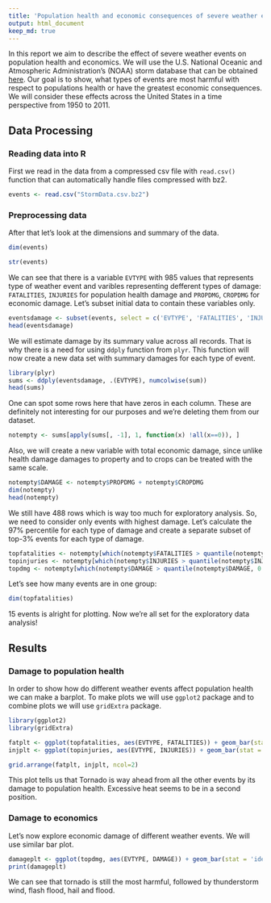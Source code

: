 ```yaml
---
title: 'Population health and economic consequences of severe weather events in US'
output: html_document
keep_md: true
---
```


In this report we aim to describe the effect of severe weather events on population health and economics. We will use the U.S. National Oceanic and Atmospheric Administration's (NOAA) storm database that can be obtained [here]("https://d396qusza40orc.cloudfront.net/repdata%2Fdata%2FStormData.csv.bz2"). Our goal is to show, what types of events are most harmful with respect to populations health or have the greatest economic consequences. We will consider these effects across the United States in a time perspective from 1950 to 2011.

## Data Processing

### Reading data into R

First we read in the data from a compressed csv file with `read.csv()` function that can automatically handle files compressed with bz2.
```r
events <- read.csv("StormData.csv.bz2")
```

### Preprocessing data

After that let's look at the dimensions and summary of the data.
```r
dim(events)
```
```r
str(events)
```

We can see that there is a variable `EVTYPE` with 985 values that represents type of weather event and varibles representing defferent types of damage: `FATALITIES`, `INJURIES` for population health damage and `PROPDMG`, `CROPDMG` for economic damage. Let's subset initial data to contain these variables only.
```r
eventsdamage <- subset(events, select = c('EVTYPE', 'FATALITIES', 'INJURIES', 'PROPDMG', 'CROPDMG'))
head(eventsdamage)
```

We will estimate damage by its summary value across all records. That is why there is a need for using `ddply` function from `plyr`. This function will now create a new data set with summary damages for each type of event.
```r
library(plyr)
sums <- ddply(eventsdamage, .(EVTYPE), numcolwise(sum))
head(sums)
```

One can spot some rows here that have zeros in each column. These are definitely not interesting for our purposes and we're deleting them from our dataset.
```r
notempty <- sums[apply(sums[, -1], 1, function(x) !all(x==0)), ]
```

Also, we will create a new variable with total economic damage, since unlike health damage damages to property and to crops can be treated with the same scale.
```r
notempty$DAMAGE <- notempty$PROPDMG + notempty$CROPDMG
dim(notempty)
head(notempty)
```

We still have 488 rows which is way too much for exploratory analysis. So, we need to consider only events with highest damage. Let's calculate the 97% percentile for each type of damage and create a separate subset of top-3% events for each type of damage.
```r
topfatalities <- notempty[which(notempty$FATALITIES > quantile(notempty$FATALITIES, 0.97)), c('EVTYPE', 'FATALITIES')]
topinjuries <- notempty[which(notempty$INJURIES > quantile(notempty$INJURIES, 0.97)), c('EVTYPE', 'INJURIES')]
topdmg <- notempty[which(notempty$DAMAGE > quantile(notempty$DAMAGE, 0.97)), c('EVTYPE', 'DAMAGE')]
```

Let's see how many events are in one group:
```r
dim(topfatalities)
```

15 events is alright for plotting. Now we're all set for the exploratory data analysis!

## Results

### Damage to population health

In order to show how do different weather events affect population health we can make a barplot. To make plots we will use `ggplot2` package and to combine plots we will use `gridExtra` package.

```r
library(ggplot2)
library(gridExtra)

fatplt <- ggplot(topfatalities, aes(EVTYPE, FATALITIES)) + geom_bar(stat = 'identity') + theme(axis.text.x=element_text(angle=90,hjust=1,vjust=0.5)) + xlab('Type of event') + ylab('Fatalities')
injplt <- ggplot(topinjuries, aes(EVTYPE, INJURIES)) + geom_bar(stat = 'identity') + theme(axis.text.x=element_text(angle=90,hjust=1,vjust=0.5)) + xlab('Type of event') + ylab('Injuries')

grid.arrange(fatplt, injplt, ncol=2)
```

This plot tells us that Tornado is way ahead from all the other events by its damage to population health. Excessive heat seems to be in a second position.

### Damage to economics

Let's now explore economic damage of different weather events. We will use similar bar plot.
```r
damageplt <- ggplot(topdmg, aes(EVTYPE, DAMAGE)) + geom_bar(stat = 'identity') + theme(axis.text.x=element_text(angle=90,hjust=1,vjust=0.5)) + xlab('Type of event') + ylab('Total damage')
print(damageplt)
```

We can see that tornado is still the most harmful, followed by thunderstorm wind, flash flood, hail and flood.
